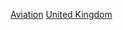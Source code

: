 {{Catnav|頁面分類|地理|国家|按國家分類|各国航空}}
{{Catnav|頁面分類|各種主題的頁面分類|按國家分類|各國交通|英國交通}}
{{Catnav|頁面分類|各種主題的頁面分類|按國家分類|各国航空}}
{{Catnav|頁面分類|人类社会|交通|航空|各国航空}}
{{Catnav|頁面分類|人类社会|交通|各國交通|英國交通}}
{{Commons category|Aviation in the United Kingdom}}

[[Category:英國交通|Aviation]]
[[Category:欧洲各国航空|United Kingdom]]